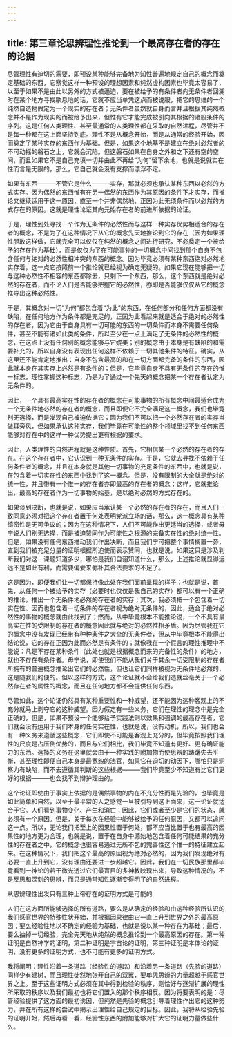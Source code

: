 ```yaml
---
---
---
```

title: 第三章论思辨理性推论到一个最高存在者的存在的论据
---





尽管理性有迫切的需要，即预设某种能够完备地为知性普遍地规定自己的概念而奠定基础的东西，它察觉这样一种预设的理想因素和纯然虚构因素也毕竟太容易了，以至于如果不是由此以另外的方式被逼迫，要在被给予的有条件者向无条件者回溯时在某个地方寻找歇息地的话，它就不应当单凭这点而被说服，把它的思维的一个纯然自造物假定为一个现实的存在者；无条件者虽然就自身而言并且根据其纯然概念并不是作为现实的而被给予出来，但惟有它才能完成被引向其根据的诸般条件的序列。这是任何人类理性、甚至最通常的人类理性都在采取的自然进程，尽管并不是每一种都在这上面坚持到底。理性不是从概念开始，而是从通常的经验开始，因而奠定了某种实存的东西作为基础。但是，如果这个地基不是建立在绝对必然者的不可动摇的磐石之上，它就会沉陷。但这磐石如果在自身之外和之下还有空的空间，而且如果它不是自己充填一切并由此不再给“为何”留下余地，也就是说就实在性而言是无限的，那么，它自己就会没有支撑而漂浮不定。

如果有东西———不管它是什么———实存，那就必须也承认某种东西以必然的方式实存。因为偶然的东西惟有在另一偶然的东西作为其原因的条件下才实存，而推论又继续适用于这一原因，直至一个并非偶然地、正因为此无须条件而以必然的方式存在的原因。这就是理性论证其向元始存在者的前进所依据的论证。

于是，理性到处寻找一个作为无条件的必然性而与这样一种实存优势相适合的存在者的概念，不是为了在这种情况下从它的概念先天地推论到它的存在（因为如果理性胆敢这样做，它就完全可以仅仅在纯然的概念之间进行研究，不必奠定一个被给予的存在作为基础），而是仅仅为了在可能事物的一切概念中间找到那个自身不包含任何与绝对的必然性相冲突的东西的概念。因为毕竟必须有某种东西绝对必然地实存着，这一点它按照前一个推论就已经视为确定无疑的。如果它现在能够把一切与这种必然性不相容的东西都除去，只剩下一个东西，那么，这个东西就是绝对必然的存在者，而不论人们是否能够把握它的必然性，亦即是否能够仅仅从它的概念推导出这种必然性。

于是，其概念对一切“为何”都包含着“为此”的东西，在任何部分和任何方面都没有缺陷，在任何地方作为条件都是充足的，正因为此看起来就是适合于绝对的必然性的存在者，因为它由于自身具有一切可能的东西的一切条件而本身不需要任何条件，甚至不能有诸如此类的条件，所以至少在一点上满足了无条件的必然性的概念，在这点上没有任何别的概念能够与它媲美；别的概念由于本身是有缺陷的和需要补充的，所以自身没有表现出任何这样不依赖于一切其他条件的特征。确实，从这里还不能肯定地推出：自身不包含最高的和在一切方面都完备的条件的东西，因此就本身在其实存上必然是有条件的；但是，它毕竟自身不具有无条件的存在的惟一标志，理性掌握这种标志，乃是为了通过一个先天的概念把某一个存在者认定为无条件的。

因此，一个具有最高实在性的存在者的概念在可能事物的所有概念中间最适合成为一个无条件地必然的存在者的概念，而且即便它不完全满足这一概念，我们也毕竟别无选择，而是发现自己被迫依据它；因为我们不可以把一个必然存在者的实存当做耳旁风，但如果承认这种实存，我们毕竟在可能性的整个领域里找不到任何东西能够对存在中的这样一种优势提出更有根据的要求。

因此，人类理性的自然进程就是这种性质。首先，它相信某一个必然的存在者的存在。在这个存在者中，它认识到一种无条件的实存。于是，它就去寻找不依赖于任何条件者的概念，并且在本身就是其他一切事物的充足条件的东西中，也就是说，在包含着一切实在性的东西中找到了这一概念。但是，没有限制的大全就是绝对的统一性，并且带有一个惟一的存在者亦即最高的存在者的概念；这样，它就推论出，最高的存在者作为一切事物的始基，是以绝对必然的方式存在的。

如果谈到决断，也就是说，如果应当承认某一个必然的存在者的存在，而且人们一致同意必须对把这个存在者置于何处表明党派立场的话，那么，这一概念具有某种缜密性是无可争议的；因为在这种情况下，人们不可能作出更适当的选择，或者毋宁说人们别无选择，而是被迫赞同作为可能性之根源的完备实在性的绝对统一性。但是，如果没有任何东西推动我们作出决断，而且我们宁可把整个事情搁置一旁，直到我们被充足分量的证明根据所迫使而表示赞同，也就是说，如果这只是涉及判断我们对这一课题知道多少，哪怕是我们自诩知道什么，那么，上述推论就显得远远不是如此有利，而需要偏爱来弥补其合法要求的不足了。

这是因为，即便我们让一切都保持像此处在我们面前呈现的样子：也就是说，首先，从任何一个被给予的实存（必要时也仅仅是我自己的实存）都可以有一个正确的推论，推出一个无条件地必然的存在者的实存；其次，我必须把一个包含着一切实在性、因而也包含着一切条件的存在者视为绝对无条件的，因此，适合于绝对必然性的事物的概念就由此找到了；然而，从中毕竟根本不能推论说，一个不具有最高实在性的受限制的存在者的概念因此就与绝对的必然性相矛盾。因为尽管我在它的概念中没有发现已经带有种种条件之大全的无条件者，但从中毕竟根本不能得出结论说，它的存在正因为此而必然是有条件的；就像我在一个假言的理性推理中不能说：凡是不存在某种条件（此处也就是根据概念而来的完备性的条件）的地方，就也不存在有条件者。毋宁说，即使我们不能从我们关于其余一切受限制的存在者所拥有的普遍概念推论出它们的必然性，但也让它们同样被视为无条件地必然的，这是随我们的便的。但以这样的方式，这个论证就不会给我们造就丝毫关于一个必然存在者的属性的概念，而且在任何地方都不会提供任何东西。

尽管如此，这个论证仍然具有某种重要性和一种威望，还不能因为这种客观上的不充分就马上剥夺它的这种威望。因为假定有一些义务，它们在理性的理念中是完全正确的，但是，如果不预设一个能够给予实践法则以效果和强调的最高存在者，它们就会没有运用于我们本身的任何实在性，也就是说，没有动机，所以，我们也会有一种义务来遵循这些概念，它们即使不可能是客观上充分的，但毕竟按照我们理性的尺度是占压倒优势的，而且与它们相比，我们毕竟不知道有更好、更有确证能力的东西。选择的义务在这里就会由于一种实践的附加物而使思辨的踌躇失去平衡，甚至理性即便自己本身是最宽恕的法官，如果它在迫切的动因下，哪怕只是洞察力有缺陷，而不去遵循其判断的这些根据———我们毕竟至少不知道有比它们更好的根据———也会找不到辩护理由的。

这个论证即使由于事实上依据的是偶然事物的内在不充分性而是先验的，也毕竟是如此简单和自然，以至于最平常的人之感觉一旦被引导到这上面来，这一论证就适合于它。人们看到事物变化、产生和消亡；因此，它们或者至少是它们的状态，就必须有一个原因。但是，关于每次在经验中能够被给予的任何原因，又都可以追问这一点。所以，无论我们把至上的因果性置于何处，都不应当比置于也有最高的因果性的地方更为合理，也就是说，置于在自身中源始地包含着任何可能结果的充分性的存在者之中，它的概念也很容易通过无所不包的完善性这个惟一的特征建立起来。在这种情况下，我们把这个最高的原因视为绝对必然的，因为我们发现绝对有必要一直上升到它，没有理由还要进一步超越它。因此，我们在一切民族那里都毕竟看到一神论的若干微光透过它们最盲目的多神教映现出来，导致这种情况的，不是反思和深刻的思辨，而只是通常知性逐渐变得明了的自然进程。

从思辨理性出发只有三种上帝存在的证明方式是可能的

人们在这方面所能够选择的所有道路，要么是从确定的经验和由这种经验所认识的我们感官世界的特殊性状开始，并根据因果律由它一直上升到世界之外的最高原因；要么经验性地以不确定的经验为基础，也就是说以某一种存在为基础；最后，要么抽掉一切经验，完全先天地从纯然的概念推论到一个最高原因的存在。第一种证明是自然神学的证明，第二种证明是宇宙论的证明，第三种证明是本体论的证明，没有更多的证明方式，也不可能有更多的证明方式。

我将阐明：理性沿着一条道路（经验性的道路）和沿着另一条道路（先验的道路）同样少有建树，而且理性徒然地张开自己的双翼，要单凭思辨的力量超越于感官世界之上。至于这些证明方式必须在其中得到检验的秩序，则恰好与逐渐扩展的理性所采取的秩序以及我们最初也将它们置入的那个秩序相反。因为将要表明的是：尽管经验提供了这方面的最初诱因，但纯然是先验的概念引导着理性作出它的这种努力，并在所有这样的尝试中揭示出理性给自己规定的目标。因此，我将从检验先验的证明开始，然后再看一看，经验性东西的附加能够对扩大它的证明力量做些什么。